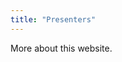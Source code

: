 ```yaml
---
title: "Presenters"
---
```


<link rel="stylesheet" href="styles.css" type="text/css">


More about this website.
